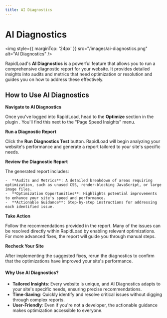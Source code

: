 ```yaml
---
title: AI Diagnostics
---
```


# AI Diagnostics

<img style={{ marginTop: '24px' }} 
src="/images/ai-diagnostics.png" alt="AI Diagnostics" />

RapidLoad's **AI Diagnostics** is a powerful feature that allows you to run a comprehensive diagnostic report for your website. It provides detailed insights into audits and metrics that need optimization or resolution and guides you on how to address these effectively.

## How to Use AI Diagnostics

**Navigate to AI Diagnostics**

Once you've logged into RapidLoad, head to the **Optimize** section in the plugin . You'll find this next to the "Page Speed Insights" menu.

**Run a Diagnostic Report**

Click the **Run Diagnostics Test** button. RapidLoad will begin analyzing your website's performance and generate a report tailored to your site's specific needs.

**Review the Diagnostic Report**

The generated report includes:

    -  **Audits and Metrics**: A detailed breakdown of areas requiring optimization, such as unused CSS, render-blocking JavaScript, or large image files.
    -  **Optimization Opportunities**: Highlights potential improvements to enhance your site's speed and performance.
    -  **Actionable Guidance**: Step-by-step instructions for addressing each identified issue.

**Take Action**

Follow the recommendations provided in the report. Many of the issues can be resolved directly within RapidLoad by enabling relevant optimizations. For more advanced fixes, the report will guide you through manual steps.


**Recheck Your Site**

After implementing the suggested fixes, rerun the diagnostics to confirm that the optimizations have improved your site's performance.

#### Why Use AI Diagnostics?

*   **Tailored Insights**: Every website is unique, and AI Diagnostics adapts to your site's specific needs, ensuring precise recommendations.
*   **Time-Saving**: Quickly identify and resolve critical issues without digging through complex reports.
*   **User-Friendly**: Even if you're not a developer, the actionable guidance makes optimization accessible to everyone.
